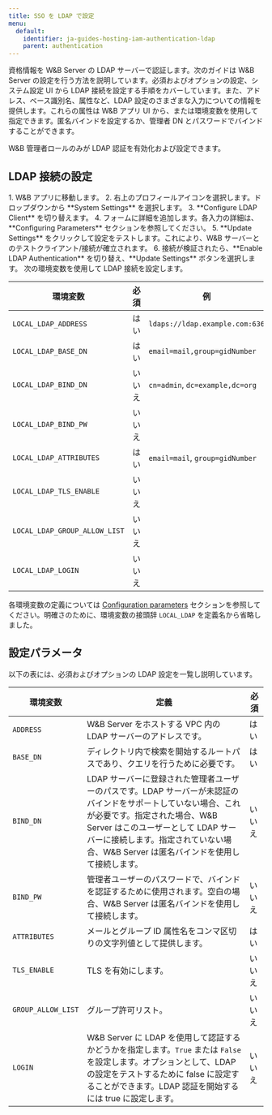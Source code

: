 ---
title: SSO を LDAP で設定
menu:
  default:
    identifier: ja-guides-hosting-iam-authentication-ldap
    parent: authentication
---

資格情報を W&B Server の LDAP サーバーで認証します。次のガイドは W&B Server の設定を行う方法を説明しています。必須およびオプションの設定、システム設定 UI から LDAP 接続を設定する手順をカバーしています。また、アドレス、ベース識別名、属性など、LDAP 設定のさまざまな入力についての情報を提供します。これらの属性は W&B アプリ UI から、または環境変数を使用して指定できます。匿名バインドを設定するか、管理者 DN とパスワードでバインドすることができます。

<Note>
W&B 管理者ロールのみが LDAP 認証を有効化および設定できます。
</Note>

## LDAP 接続の設定

<Tabs>
<Tab title="W&B アプリ">
1. W&B アプリに移動します。
2. 右上のプロフィールアイコンを選択します。ドロップダウンから **System Settings** を選択します。
3. **Configure LDAP Client** を切り替えます。
4. フォームに詳細を追加します。各入力の詳細は、**Configuring Parameters** セクションを参照してください。
5. **Update Settings** をクリックして設定をテストします。これにより、W&B サーバーとのテストクライアント/接続が確立されます。
6. 接続が検証されたら、**Enable LDAP Authentication** を切り替え、**Update Settings** ボタンを選択します。
</Tab>
<Tab title="環境変数">
次の環境変数を使用して LDAP 接続を設定します。

| 環境変数                         | 必須   | 例                              |
| ----------------------------- | ---- | ------------------------------- |
| `LOCAL_LDAP_ADDRESS`          | はい  | `ldaps://ldap.example.com:636`  |
| `LOCAL_LDAP_BASE_DN`          | はい  | `email=mail,group=gidNumber`    |
| `LOCAL_LDAP_BIND_DN`          | いいえ | `cn=admin`, `dc=example,dc=org` |
| `LOCAL_LDAP_BIND_PW`          | いいえ |                                 |
| `LOCAL_LDAP_ATTRIBUTES`       | はい  | `email=mail`, `group=gidNumber` |
| `LOCAL_LDAP_TLS_ENABLE`       | いいえ |                                 |
| `LOCAL_LDAP_GROUP_ALLOW_LIST` | いいえ |                                 |
| `LOCAL_LDAP_LOGIN`            | いいえ |                                 |

各環境変数の定義については [Configuration parameters](#configuration-parameters) セクションを参照してください。明確さのために、環境変数の接頭辞 `LOCAL_LDAP` を定義名から省略しました。
</Tab>
</Tabs>

## 設定パラメータ

以下の表には、必須およびオプションの LDAP 設定を一覧し説明しています。

| 環境変数          | 定義                                         | 必須   |
| ---------------- | ------------------------------------------- | ---- |
| `ADDRESS`        | W&B Server をホストする VPC 内の LDAP サーバーのアドレスです。 | はい  |
| `BASE_DN`        | ディレクトリ内で検索を開始するルートパスであり、クエリを行うために必要です。 | はい  |
| `BIND_DN`        | LDAP サーバーに登録された管理者ユーザーのパスです。LDAP サーバーが未認証のバインドをサポートしていない場合、これが必要です。指定された場合、W&B Server はこのユーザーとして LDAP サーバーに接続します。指定されていない場合、W&B Server は匿名バインドを使用して接続します。 | いいえ |
| `BIND_PW`        | 管理者ユーザーのパスワードで、バインドを認証するために使用されます。空白の場合、W&B Server は匿名バインドを使用して接続します。   | いいえ |
| `ATTRIBUTES`     | メールとグループ ID 属性名をコンマ区切りの文字列値として提供します。    | はい  |
| `TLS_ENABLE`     | TLS を有効にします。                              | いいえ |
| `GROUP_ALLOW_LIST` | グループ許可リスト。                                 | いいえ |
| `LOGIN`          | W&B Server に LDAP を使用して認証するかどうかを指定します。`True` または `False` を設定します。オプションとして、LDAP の設定をテストするために false に設定することができます。LDAP 認証を開始するには true に設定します。 | いいえ |